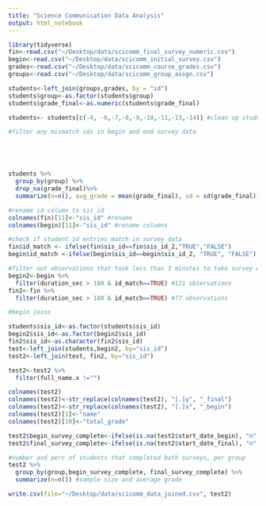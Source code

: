 ```yaml
---
title: "Science Communication Data Analysis"
output: html_notebook
---
```

```r
library(tidyverse)
fin<-read.csv("~/Desktop/data/scicomm_final_survey_numeric.csv")
begin<-read.csv("~/Desktop/data/scicomm_initial_survey.csv")
grades<-read.csv("~/Desktop/data/scicomm_course_grades.csv")
groups<-read.csv("~/Desktop/data/scicomm_group_assgn.csv")
```

```r
students<-left_join(groups,grades, by = "id")
students$group<-as.factor(students$group)
students$grade_final<-as.numeric(students$grade_final)

students<- students[c(-4, -6,-7,-8,-9,-10,-11,-13,-14)] #clean up students 

#filter any mismatch ids in begin and end survey data





students %>%
  group_by(group) %>%
  drop_na(grade_final)%>%
  summarize(n=n(), avg_grade = mean(grade_final), sd = sd(grade_final)) #sample size and average grade
```

```r
#rename id column to sis_id
colnames(fin)[11]<-"sis_id" #rename 
colnames(begin)[11]<-"sis_id" #rename columns

#check if student id entries match in survey data
fin$id_match <- ifelse(fin$sis_id==fin$sis_id_2,"TRUE","FALSE")
begin$id_match <-ifelse(begin$sis_id==begin$sis_id_2, "TRUE", "FALSE")

#filter out observations that took less than 3 minutes to take survey or entered a mismatching id
begin2<-begin %>%
  filter(duration_sec > 180 & id_match==TRUE) #121 observations
fin2<-fin %>%
  filter(duration_sec > 180 & id_match==TRUE) #77 observations

#begin joins 

students$sis_id<-as.factor(students$sis_id)
begin2$sis_id<-as.factor(begin2$sis_id)
fin2$sis_id<-as.character(fin2$sis_id)
test<-left_join(students,begin2, by="sis_id")
test2<-left_join(test, fin2, by="sis_id")

test2<-test2 %>%
  filter(full_name.x !="")

colnames(test2)
colnames(test2)<-str_replace(colnames(test2), "[.]y", "_final")
colnames(test2)<-str_replace(colnames(test2), "[.]x", "_begin")
colnames(test2)[1]<-"name"
colnames(test2)[10]<-"total_grade"

test2$begin_survey_complete<-ifelse(is.na(test2$start_date_begin), "n", "y")
test2$final_survey_complete<-ifelse(is.na(test2$start_date_final), "n", "y")

#number and perc of students that completed both surveys, per group
test2 %>%
  group_by(group,begin_survey_complete, final_survey_complete) %>%
  summarize(n=n()) #sample size and average grade

write.csv(file="~/Desktop/data/scicomm_data_joined.csv", test2)

```